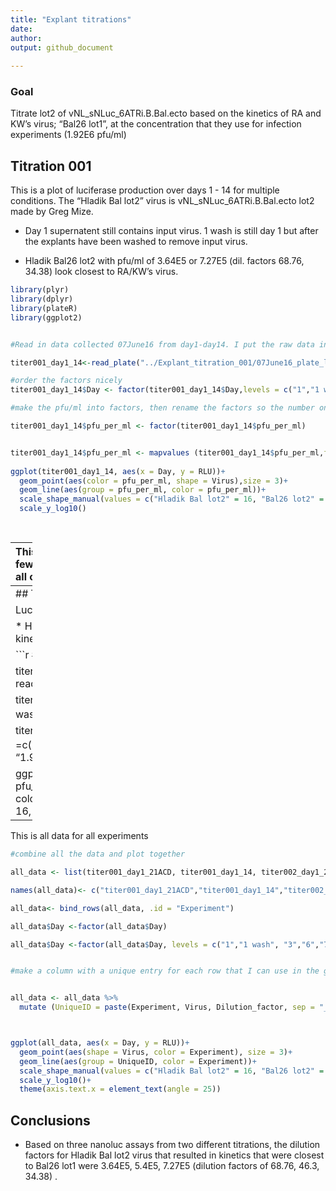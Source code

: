 ```yaml
---
title: "Explant titrations"
date:
author:
output: github_document
  
---
```




### Goal

Titrate lot2 of vNL_sNLuc_6ATRi.B.Bal.ecto based on the kinetics of RA and KW's virus; "Bal26 lot1", at the concentration that they use for infection experiments (1.92E6 pfu/ml)
 
## Titration 001

This is a plot of luciferase production over days 1 - 14 for multiple conditions. The "Hladik Bal lot2" virus is vNL_sNLuc_6ATRi.B.Bal.ecto lot2 made by Greg Mize.

* Day 1 supernatent still contains input virus. 1 wash is still day 1 but after the explants have been washed to remove input virus. 

* Hladik Bal26 lot2 with pfu/ml of 3.64E5 or 7.27E5 (dil. factors 68.76, 34.38) look closest to RA/KW's virus.



```r

library(plyr)
library(dplyr)
library(plateR)
library(ggplot2)


#Read in data collected 07June16 from day1-day14. I put the raw data into a file with the meta data in plateR format

titer001_day1_14<-read_plate("../Explant_titration_001/07June16_plate_layout_and_data.csv")

#order the factors nicely
titer001_day1_14$Day <- factor(titer001_day1_14$Day,levels = c("1","1 wash","3","7","10","14"))

#make the pfu/ml into factors, then rename the factors so the number ones are in sci not.

titer001_day1_14$pfu_per_ml <- factor(titer001_day1_14$pfu_per_ml)


titer001_day1_14$pfu_per_ml <- mapvalues (titer001_day1_14$pfu_per_ml,from =c(1450000,1920000,2880000,364000,5810000,727000), to = c("1.45E6","1.92E6","2.88E6","3.64E5","5.81E6","7.27E5"))
                                                                         
ggplot(titer001_day1_14, aes(x = Day, y = RLU))+
  geom_point(aes(color = pfu_per_ml, shape = Virus),size = 3)+
  geom_line(aes(group = pfu_per_ml, color = pfu_per_ml))+
  scale_shape_manual(values = c("Hladik Bal lot2" = 16, "Bal26 lot2" = 1, "No virus" = 4))+
  scale_y_log10()
  
  


```
----
This is a plot of the luciferase over time from day1- 21 but we included fewer conditions based on the results from the first run of d1-14 with all conditions. 

* Hladik Bal26 lot2 with a pfu/ml of 7.27E5 (dil. factor of 34.38) looks closest to Bal26 lot1.


```r


#Read in data collected 16June16 from day1-day21.We only ran conditions "A","C",and "D" and Bal lot 26. I put the raw data into a file with the meta data in plateR format. 

titer001_day1_21ACD<-read_plate("../Explant_titration_001/16June16_plate_layout_and_data.csv")


titer001_day1_21ACD$Day <- factor(titer001_day1_21ACD$Day,levels = c("1 wash","3","7","10","14","17","21"))


titer001_day1_21ACD$pfu_per_ml <- mapvalues (titer001_day1_21ACD$pfu_per_ml,from =c(1920000,1450000, 2880000,727000), to = c("1.92E6","1.45E6","2.88E6","7.27E5"))


#make the dilution factor character so it plays nicely with other dfs that don't non-numeric entries for dil factor ("no virus")
titer001_day1_21ACD$Dilution_factor <-as.character(titer001_day1_21ACD$Dilution_factor)
                   
ggplot(titer001_day1_21ACD, aes(x = Day, y = RLU))+
  geom_point(aes(color = pfu_per_ml, shape = Virus),size = 3)+
  geom_line(aes(group = pfu_per_ml, color =pfu_per_ml))+
  scale_shape_manual(values = c("Hladik Bal lot2" = 16, "Bal26 lot1" = 1, "No virus" = 4))+
  scale_y_log10()


titer001first <- titer001_day1_14%>%
  filter(Condition == "D", Day == "10")

titer001second<-titer001_day1_21ACD%>%
  filter(Condition == "D", Day == "10")


```
----
## Titration 002

Lucia set up a second titration experiment on 14June16. 

* Hladik Bal with a dilution factor of 5.4E5 (dil. factor 46.3) matches the kinetics of Bal26 lot1.


```r
#Read in data from 07July16 nanoluc assay.

titer002_day1_21<-read_plate("../Explant_titration_002/06July16_plate_layout_and_data.csv")


titer002_day1_21$Day <- factor(titer002_day1_21$Day,levels = c("1","1 wash","3","6","8","10","13","15","17", "21"))



titer002_day1_21$pfu_per_ml <- mapvalues (titer002_day1_21$pfu_per_ml,from =c(1600000,1920000, 1e+06,2400000, 540000), to = c(
  "1.6E6", "1.92E6","1E6","2.4E6","5.4E5"))




ggplot(titer002_day1_21, aes(x = Day, y = RLU))+
  geom_point(aes(color = pfu_per_ml, shape = Virus),size = 3)+
  geom_line(aes(group = pfu_per_ml, color =pfu_per_ml))+
  scale_shape_manual(values = c("Hladik Bal lot2" = 16, "Bal26 lot1" = 1, "No virus" = 4))+
  scale_y_log10()
```
----
This is all data for all experiments



```r

#combine all the data and plot together

all_data <- list(titer001_day1_21ACD, titer001_day1_14, titer002_day1_21)

names(all_data)<- c("titer001_day1_21ACD","titer001_day1_14","titer002_day1_21")

all_data<- bind_rows(all_data, .id = "Experiment")

all_data$Day <-factor(all_data$Day)

all_data$Day <-factor(all_data$Day, levels = c("1","1 wash", "3","6","7","8","10","13","14","15","17","21"))


#make a column with a unique entry for each row that I can use in the group argument for geom_line


all_data <- all_data %>%
  mutate (UniqueID = paste(Experiment, Virus, Dilution_factor, sep = "_"))



ggplot(all_data, aes(x = Day, y = RLU))+
  geom_point(aes(shape = Virus, color = Experiment), size = 3)+
  geom_line(aes(group = UniqueID, color = Experiment))+
  scale_shape_manual(values = c("Hladik Bal lot2" = 16, "Bal26 lot2" = 1, "No virus" = 4))+
  scale_y_log10()+
  theme(axis.text.x = element_text(angle = 25))

```



## Conclusions

* Based on three nanoluc assays from two different titrations, the dilution factors for Hladik Bal lot2 virus that resulted in kinetics that were closest to Bal26 lot1 were 3.64E5, 5.4E5, 7.27E5 (dilution factors of 68.76, 46.3, 34.38) .
